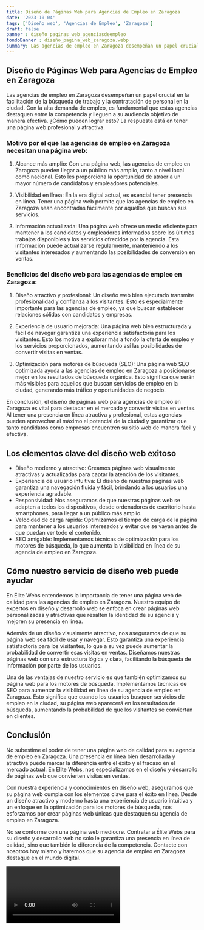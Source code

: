 ```yaml
---
title: Diseño de Páginas Web para Agencias de Empleo en Zaragoza
date: '2023-10-04'
tags: ['Diseño web', 'Agencias de Empleo', 'Zaragoza']
draft: false
banner : diseño_paginas_web_agenciasdeempleo
fondoBanner : diseño_pagina_web_zaragoza.webp
summary: Las agencias de empleo en Zaragoza desempeñan un papel crucial en la facilitación de la búsqueda de trabajo y la contratación de personal en la ciudad. Con la alta demanda de empleo, es fundamental que estas agencias destaquen entre la competencia y lleguen a su audiencia objetivo de manera efectiva. ¿Cómo pueden lograr esto? La respuesta está en tener una página web profesional y atractiva.
---
```


## Diseño de Páginas Web para Agencias de Empleo en Zaragoza

Las agencias de empleo en Zaragoza desempeñan un papel crucial en la facilitación de la búsqueda de trabajo y la contratación de personal en la ciudad. Con la alta demanda de empleo, es fundamental que estas agencias destaquen entre la competencia y lleguen a su audiencia objetivo de manera efectiva. ¿Cómo pueden lograr esto? La respuesta está en tener una página web profesional y atractiva.

### Motivo por el que las agencias de empleo en Zaragoza necesitan una página web:

1. Alcance más amplio: Con una página web, las agencias de empleo en Zaragoza pueden llegar a un público más amplio, tanto a nivel local como nacional. Esto les proporciona la oportunidad de atraer a un mayor número de candidatos y empleadores potenciales.

2. Visibilidad en línea: En la era digital actual, es esencial tener presencia en línea. Tener una página web permite que las agencias de empleo en Zaragoza sean encontradas fácilmente por aquellos que buscan sus servicios. 

3. Información actualizada: Una página web ofrece un medio eficiente para mantener a los candidatos y empleadores informados sobre los últimos trabajos disponibles y los servicios ofrecidos por la agencia. Esta información puede actualizarse regularmente, manteniendo a los visitantes interesados y aumentando las posibilidades de conversión en ventas.

### Beneficios del diseño web para las agencias de empleo en Zaragoza:

1. Diseño atractivo y profesional: Un diseño web bien ejecutado transmite profesionalidad y confianza a los visitantes. Esto es especialmente importante para las agencias de empleo, ya que buscan establecer relaciones sólidas con candidatos y empresas.

2. Experiencia de usuario mejorada: Una página web bien estructurada y fácil de navegar garantiza una experiencia satisfactoria para los visitantes. Esto los motiva a explorar más a fondo la oferta de empleo y los servicios proporcionados, aumentando así las posibilidades de convertir visitas en ventas.

3. Optimización para motores de búsqueda (SEO): Una página web SEO optimizada ayuda a las agencias de empleo en Zaragoza a posicionarse mejor en los resultados de búsqueda orgánica. Esto significa que serán más visibles para aquellos que buscan servicios de empleo en la ciudad, generando más tráfico y oportunidades de negocio.

En conclusión, el diseño de páginas web para agencias de empleo en Zaragoza es vital para destacar en el mercado y convertir visitas en ventas. Al tener una presencia en línea atractiva y profesional, estas agencias pueden aprovechar al máximo el potencial de la ciudad y garantizar que tanto candidatos como empresas encuentren su sitio web de manera fácil y efectiva.

<GifSeo />

<Cta />

## Los elementos clave del diseño web exitoso

- Diseño moderno y atractivo: Creamos páginas web visualmente atractivas y actualizadas para captar la atención de los visitantes.
- Experiencia de usuario intuitiva: El diseño de nuestras páginas web garantiza una navegación fluida y fácil, brindando a los usuarios una experiencia agradable.
- Responsividad: Nos aseguramos de que nuestras páginas web se adapten a todos los dispositivos, desde ordenadores de escritorio hasta smartphones, para llegar a un público más amplio.
- Velocidad de carga rápida: Optimizamos el tiempo de carga de la página para mantener a los usuarios interesados y evitar que se vayan antes de que puedan ver todo el contenido.
- SEO amigable: Implementamos técnicas de optimización para los motores de búsqueda, lo que aumenta la visibilidad en línea de su agencia de empleo en Zaragoza.

## Cómo nuestro servicio de diseño web puede ayudar

En Élite Webs entendemos la importancia de tener una página web de calidad para las agencias de empleo en Zaragoza. Nuestro equipo de expertos en diseño y desarrollo web se enfoca en crear páginas web personalizadas y atractivas que resalten la identidad de su agencia y mejoren su presencia en línea.

Además de un diseño visualmente atractivo, nos aseguramos de que su página web sea fácil de usar y navegar. Esto garantiza una experiencia satisfactoria para los visitantes, lo que a su vez puede aumentar la probabilidad de convertir esas visitas en ventas. Diseñamos nuestras páginas web con una estructura lógica y clara, facilitando la búsqueda de información por parte de los usuarios.

Una de las ventajas de nuestro servicio es que también optimizamos su página web para los motores de búsqueda. Implementamos técnicas de SEO para aumentar la visibilidad en línea de su agencia de empleo en Zaragoza. Esto significa que cuando los usuarios busquen servicios de empleo en la ciudad, su página web aparecerá en los resultados de búsqueda, aumentando la probabilidad de que los visitantes se conviertan en clientes.

## Conclusión

No subestime el poder de tener una página web de calidad para su agencia de empleo en Zaragoza. Una presencia en línea bien desarrollada y atractiva puede marcar la diferencia entre el éxito y el fracaso en el mercado actual. En Élite Webs, nos especializamos en el diseño y desarrollo de páginas web que convierten visitas en ventas.

Con nuestra experiencia y conocimientos en diseño web, aseguramos que su página web cumpla con los elementos clave para el éxito en línea. Desde un diseño atractivo y moderno hasta una experiencia de usuario intuitiva y un enfoque en la optimización para los motores de búsqueda, nos esforzamos por crear páginas web únicas que destaquen su agencia de empleo en Zaragoza.

No se conforme con una página web mediocre. Contratar a Élite Webs para su diseño y desarrollo web no solo le garantiza una presencia en línea de calidad, sino que también lo diferencia de la competencia. Contacte con nosotros hoy mismo y haremos que su agencia de empleo en Zaragoza destaque en el mundo digital.

<Video />

<CtaBot job='Agencias de Empleo' city='Zaragoza'/>

<Gmaps query='Zaragoza+españa+maps' />